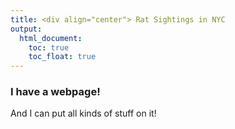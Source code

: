 ```yaml
---
title: <div align="center"> Rat Sightings in NYC
output: 
  html_document:
    toc: true
    toc_float: true
---
```


### I have a webpage!

And I can put all kinds of stuff on it!
